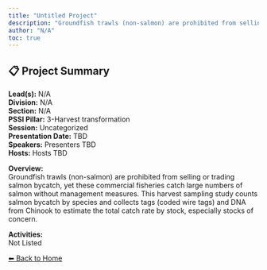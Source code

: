 ```yaml
---
title: "Untitled Project"
description: "Groundfish trawls (non-salmon) are prohibited from selling or trading salmon bycatch, yet these commercial fisheries catch large numbers of salmon without management measures. This harvest sampling study counts salmon bycatch by species and collects tags (coded wire tags) and DNA from Chinook to estimate the total catch rate by stock, especially stocks of concern."
author: "N/A"
toc: true
---
```


## 📋 Project Summary

**Lead(s):** N/A  
**Division:** N/A  
**Section:** N/A  
**PSSI Pillar:** 3-Harvest transformation  
**Session:** Uncategorized  
**Presentation Date:** TBD  
**Speakers:** Presenters TBD  
**Hosts:** Hosts TBD  

**Overview:**  
Groundfish trawls (non-salmon) are prohibited from selling or trading salmon bycatch, yet these commercial fisheries catch large numbers of salmon without management measures. This harvest sampling study counts salmon bycatch by species and collects tags (coded wire tags) and DNA from Chinook to estimate the total catch rate by stock, especially stocks of concern.   

**Activities:**  
Not Listed

[⬅ Back to Home](../index.qmd)
